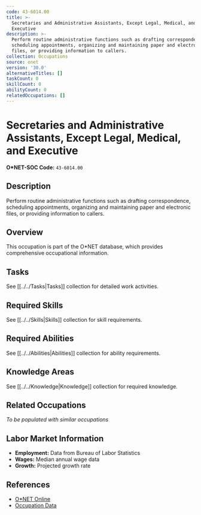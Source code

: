 ```yaml
---
code: 43-6014.00
title: >-
  Secretaries and Administrative Assistants, Except Legal, Medical, and
  Executive
description: >-
  Perform routine administrative functions such as drafting correspondence,
  scheduling appointments, organizing and maintaining paper and electronic
  files, or providing information to callers.
collection: Occupations
source: onet
version: '30.0'
alternativeTitles: []
taskCount: 0
skillCount: 0
abilityCount: 0
relatedOccupations: []
---
```

# Secretaries and Administrative Assistants, Except Legal, Medical, and Executive

**O*NET-SOC Code:** `43-6014.00`

## Description

Perform routine administrative functions such as drafting correspondence, scheduling appointments, organizing and maintaining paper and electronic files, or providing information to callers.

## Overview

This occupation is part of the O*NET database, which provides comprehensive occupational information.

## Tasks

See [[../../Tasks|Tasks]] collection for detailed work activities.

## Required Skills

See [[../../Skills|Skills]] collection for skill requirements.

## Required Abilities

See [[../../Abilities|Abilities]] collection for ability requirements.

## Knowledge Areas

See [[../../Knowledge|Knowledge]] collection for required knowledge.

## Related Occupations

*To be populated with similar occupations*

## Labor Market Information

- **Employment:** Data from Bureau of Labor Statistics
- **Wages:** Median annual wage data
- **Growth:** Projected growth rate

## References

- [O*NET Online](https://www.onetonline.org/link/summary/43-6014.00)
- [Occupation Data](https://www.onetcenter.org/)
